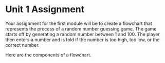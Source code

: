 # Unit 1 Assignment

Your assignment for the first module will be to create a flowchart that represents the process of a random number guessing game. The game starts off by generating a random number between 1 and 100. The player then enters a number and is told if the number is too high, too low, or the correct number.

Here are the components of a flowchart.


<Slideshow file="/unit-1/slides" />
